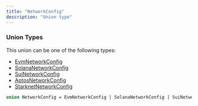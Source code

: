 ```yaml
---
title: "NetworkConfig"
description: "Union type"
---
```


### Union Types

This union can be one of the following types:

- [EvmNetworkConfig](/api-reference/types/evmnetworkconfig)
- [SolanaNetworkConfig](/api-reference/types/solananetworkconfig)
- [SuiNetworkConfig](/api-reference/types/suinetworkconfig)
- [AptosNetworkConfig](/api-reference/types/aptosnetworkconfig)
- [StarknetNetworkConfig](/api-reference/types/starknetnetworkconfig)


```graphql NetworkConfig
union NetworkConfig = EvmNetworkConfig | SolanaNetworkConfig | SuiNetworkConfig | AptosNetworkConfig | StarknetNetworkConfig
```
